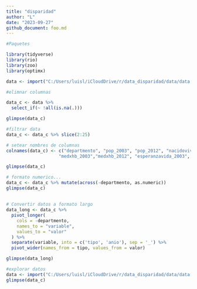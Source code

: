 ```yaml
---
title: "disparidad"
author: "L"
date: "2023-09-27"
github_document: foo.md
---
```



```r
#Paquetes

library(tidyverse)
library(rio)
library(zoo)
library(optimx)

data <- import("C:/Users/luisl/iCloudDrive/r/data_disparidad/data/data.xlsx") 


```


```r
#elimnar columnas

data_c <- data %>%
  select_if(~ !all(is.na(.)))

glimpse(data_c)

```


```r
#filtrar data
data_c <- data_c %>% slice(2:25)

```

```r

# setear nombres de columnas
colnames(data_c) <- c("departmento", "pop_2003", "pop_2012", "nacidovivo_2003", "nacidovivo_2012", "ingresopc_2003", "ingresopc_2012", "mortinf_2003", "mortinf_2012",                     "mortniñez_2003", "mortniñez_2012", "incidtb_2003", "incidtb_2012",
                    "medxhb_2003","medxhb_2012", "esperanzavida_2003", "esperanzavida2012")

glimpse(data_c)

```


```r
# formato numerico...
data_c <- data_c %>% mutate(across(-departmento, as.numeric))
glimpse(data_c)
```
## 

```r
# Convertir datos a formato largo
data_long <- data_c %>%  
  pivot_longer(
    cols = -departmento, 
    names_to = "variable", 
    values_to = "valor"
  ) %>% 
  separate(variable, into = c('tipo', 'anio'), sep = '_') %>% 
  pivot_wider(names_from = tipo, values_from = valor)

glimpse(data_long)

```


```r
#explorar datos
data <- import("C:/Users/luisl/iCloudDrive/r/data_disparidad/data/data.xlsx")
glimpse(data_c)
```
